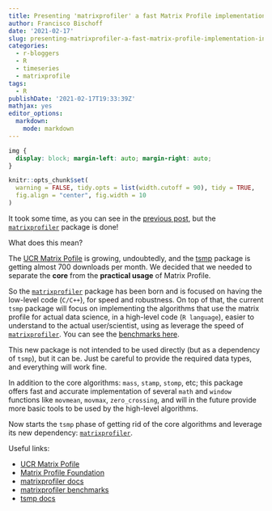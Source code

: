 ```yaml
---
title: Presenting 'matrixprofiler' a fast Matrix Profile implementation in R
author: Francisco Bischoff
date: '2021-02-17'
slug: presenting-matrixprofiler-a-fast-matrix-profile-implementation-in-r
categories:
  - r-bloggers
  - R
  - timeseries
  - matrixprofile
tags: 
  - R
publishDate: '2021-02-17T19:33:39Z'
mathjax: yes
editor_options:
  markdown:
    mode: markdown
---
```


```css
img {
  display: block; margin-left: auto; margin-right: auto;
}
```

```r
knitr::opts_chunk$set(
  warning = FALSE, tidy.opts = list(width.cutoff = 90), tidy = TRUE,
  fig.align = "center", fig.width = 10
)
```

It took some time, as you can see in the [previous post](https://franzbischoff.rbind.io/posts/tsmp-package-is-going-big), but the [`matrixprofiler`](https://cran.r-project.org/package=matrixprofiler) package is done!

What does this mean?

The [UCR Matrix Pofile](https://www.cs.ucr.edu/~eamonn/MatrixProfile.html) is growing, undoubtedly, and the [tsmp](https://cran.r-project.org/package=tsmp) package is getting almost 700 downloads per month.
We decided that we needed to separate the **core** from the **practical usage** of Matrix Profile.

So the [`matrixprofiler`](https://cran.r-project.org/package=matrixprofiler) package has been born and is focused on having the low-level code (`C/C++`), for speed and robustness.
On top of that, the current `tsmp` package will focus on implementing the algorithms that use the matrix profile for actual data science, in a high-level code (`R language`), easier to understand to the actual user/scientist, using as leverage the speed of [`matrixprofiler`](https://cran.r-project.org/package=matrixprofiler).
You can see the [benchmarks here](https://rpubs.com/franzbischoff/matrixprofiler).

This new package is not intended to be used directly (but as a dependency of `tsmp`), but it can be.
Just be careful to provide the required data types, and everything will work fine.

In addition to the core algorithms: `mass`, `stamp`, `stomp`, etc; this package offers fast and accurate implementation of several `math` and `window` functions like `movmean`, `movmax`, `zero_crossing`, and will in the future provide more basic tools to be used by the high-level algorithms.

Now starts the `tsmp` phase of getting rid of the core algorithms and leverage its new dependency: [`matrixprofiler`](https://cran.r-project.org/package=matrixprofiler).

Useful links:

-   [UCR Matrix Pofile](https://www.cs.ucr.edu/~eamonn/MatrixProfile.html)
-   [Matrix Profile Foundation](https://matrixprofile.org/)
-   [matrixprofiler docs](https://matrixprofile.org/matrixprofiler/)
-   [matrixprofiler benchmarks](https://rpubs.com/franzbischoff/matrixprofiler)
-   [tsmp docs](https://matrixprofile.org/tsmp/)
